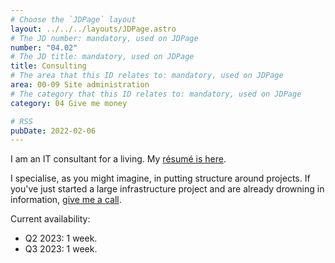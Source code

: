 ```yaml
---
# Choose the `JDPage` layout
layout: ../../../layouts/JDPage.astro
# The JD number: mandatory, used on JDPage
number: "04.02"
# The JD title: mandatory, used on JDPage
title: Consulting
# The area that this ID relates to: mandatory, used on JDPage
area: 00-09 Site administration
# The category that this ID relates to: mandatory, used on JDPage
category: 04 Give me money

# RSS
pubDate: 2022-02-06
---
```


I am an IT consultant for a living. My [résumé is here](https://github.com/johnnydecimal/resume/blob/main/resume.md).

I specialise, as you might imagine, in putting structure around projects. If you've just started a large infrastructure project and are already drowning in information, [give me a call](/00-09_site_administration/02_send_and_receive/02.01_contact_me).

Current availability:

- Q2 2023: 1 week.
- Q3 2023: 1 week.
